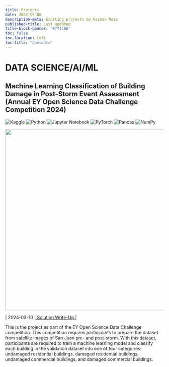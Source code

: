 ```yaml
---
title: Projects
date: 2024-05-08
description-meta: Exciting projects by Hazman Naim
published-title: Last updated
title-block-banner: "#771C6D"
toc: false
toc-location: left
toc-title: "Contents"
---
```


# DATA SCIENCE/AI/ML

## Machine Learning Classification of Building Damage in Post-Storm Event Assessment (Annual EY Open Science Data Challenge Competition 2024)

![Kaggle](https://img.shields.io/badge/Kaggle-035a7d?style=for-the-badge&logo=kaggle&logoColor=white) ![Python](https://img.shields.io/badge/python-3670A0?style=for-the-badge&logo=python&logoColor=ffdd54) ![Jupyter Notebook](https://img.shields.io/badge/jupyter-%23FA0F00.svg?style=for-the-badge&logo=jupyter&logoColor=white) ![PyTorch](https://img.shields.io/badge/PyTorch-%23EE4C2C.svg?style=for-the-badge&logo=PyTorch&logoColor=white) ![Pandas](https://img.shields.io/badge/pandas-%23150458.svg?style=for-the-badge&logo=pandas&logoColor=white) ![NumPy](https://img.shields.io/badge/numpy-%23013243.svg?style=for-the-badge&logo=numpy&logoColor=white) 

<div>

![](machine-learning-classification-of-building-damage/header.jpg){style="object-fit: contain; float: left;" fig-align="center" width="575"}

::: {style="clear: both;"}
:::

<div>

\| 2024-03-10 \|<a href="https://ey-groupie2024wg.github.io/" target="_blank"> Solution Write-Up </a>\|

This is the project as part of the EY Open Science Data Challenge competition. This competition requires participants to prepare the dataset from satellite images of San Juan pre- and post-storm. With this dataset, participants are required to train a machine learning model and classify each building in the validation dataset into one of four categories: undamaged residential buildings, damaged residential buildings, undamaged commercial buildings, and damaged commercial buildings.